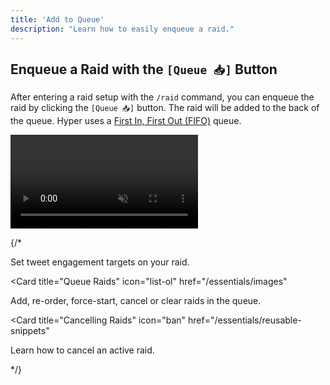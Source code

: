 ```yaml
---
title: 'Add to Queue'
description: "Learn how to easily enqueue a raid."
---
```


## Enqueue a Raid with the `[Queue 📥]` Button
After entering a raid setup with the `/raid` command, you can enqueue the raid by clicking the `[Queue 📥]` button.
<Info>
The raid will be added to the back of the queue. Hyper uses a [First In, First Out (FIFO)](https://www.geeksforgeeks.org/fifo-principle-of-queue/) queue.
</Info>

<Frame>
  <video
  autoPlay
  muted
  loop
  playsInline
  className="w-full"
  src="https://mintlify-videos.s3.eu-central-1.amazonaws.com/AddToQueue.mp4"
></video>
</Frame>


{/* <CardGroup>

<Card title="Setting Targets" icon="bullseye-arrow" href="/essentials/markdown">
  Set tweet engagement targets on your raid.
</Card>

<Card
  title="Queue Raids"
  icon="list-ol"
  href="/essentials/images"
>
  Add, re-order, force-start, cancel or clear raids in the queue.
</Card>

<Card
  title="Cancelling Raids"
  icon="ban"
  href="/essentials/reusable-snippets"
>
  Learn how to cancel an active raid.
</Card>

</CardGroup> */}